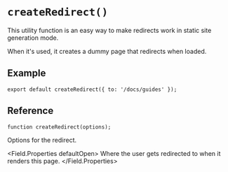 # `createRedirect()`

This utility function is an easy way to make redirects work in static site generation mode.

When it's used, it creates a dummy page that redirects when loaded.

## Example

```tsx title="/pages/index.tsx"
export default createRedirect({ to: '/docs/guides' });
```


## Reference

```tsx
function createRedirect(options);
```

<Field title="options" type="DirectoryOptions" required>
  Options for the redirect.

  <Field.Properties defaultOpen>
    <Field title="to" type="string" required>
      Where the user gets redirected to when it renders this page.
    </Field>
  </Field.Properties>
</Field>
